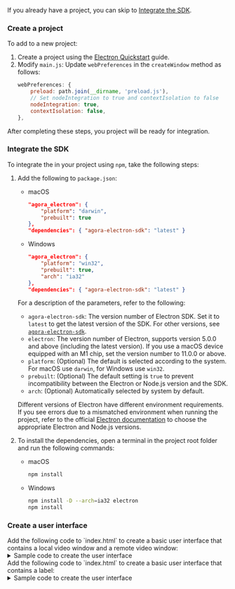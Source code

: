 
<PlatformWrapper platform = "electron">

If you already have a project, you can skip to [Integrate the SDK](#integrate-the-sdk).

### Create a project

To add <Vpd k="PRODUCT"/> to a new project:

1. Create a project using the [Electron Quickstart](https://www.electronjs.org/docs/latest/tutorial/quick-start) guide. 
1. Modify `main.js`: Update `webPreferences` in the `createWindow` method as follows:
    ```js
    webPreferences: {
        preload: path.join(__dirname, 'preload.js'),
        // Set nodeIntegration to true and contextIsolation to false
        nodeIntegration: true,
        contextIsolation: false,
    },
    ```

After completing these steps, you project will be ready for <Vpd k="PRODUCT"/> integration.

### Integrate the SDK

To integrate the <Vpd k="SDK"/> in your project using `npm`, take the following steps:

1. Add the following to `package.json`:

    * macOS

        ```json
        "agora_electron": {
            "platform": "darwin",
            "prebuilt": true
        },
        "dependencies": { "agora-electron-sdk": "latest" }
        ```
    
    * Windows

        ```json
        "agora_electron": {
            "platform": "win32",
            "prebuilt": true,
            "arch": "ia32"
        },
        "dependencies": { "agora-electron-sdk": "latest" }
        ```

    For a description of the parameters, refer to the following:

    * `agora-electron-sdk`: The version number of <Vg k="COMPANY"/> Electron SDK. Set it to `latest` to get the latest version of the SDK. For other versions, see [`agora-electron-sdk`](https://www.npmjs.com/package/agora-electron-sdk).
    * `electron`: The version number of Electron, supports version 5.0.0 and above (including the latest version). If you use a macOS device equipped with an M1 chip, set the version number to 11.0.0 or above.
    * `platform`: (Optional) The default is selected according to the system. For macOS use `darwin`, for Windows use `win32`.
    * `prebuilt`: (Optional) The default setting is `true` to prevent incompatibility between the Electron or Node.js version and the SDK.
    * `arch`: (Optional) Automatically selected by system by default.

    <Admonition title="Note" style="info">Different versions of Electron have different environment requirements. If you see errors due to a mismatched environment when running the project, refer to the official [Electron documentation](https://releases.electronjs.org/releases/stable) to choose the appropriate Electron and Node.js versions.</Admonition>

1. To install the dependencies, open a terminal in the project root folder and run the following commands:

    * macOS
        ```bash
        npm install
        ```

    * Windows
        ```bash
        npm install -D --arch=ia32 electron
        npm install
        ```

### Create a user interface
<ProductWrapper notAllowed="voice-calling">
Add the following code to `index.html` to create a basic user interface that contains a local video window and a remote video window:

<details>
<summary>Sample code to create the user interface</summary>
<CodeBlock language="html" showLineNumbers>
{`<!DOCTYPE html>
<html>
  <head>
    <meta charset="UTF-8" />
    <title>Electron Quickstart</title>
  </head>
  <body>
    <h1>Electron Quickstart</h1>
    <!--Add a local video window to the interface -->
    <div
      id="join-channel-local-video"
      style="width: 300px; height: 300px; float: left"
    ></div>
    <!--Add a remote video window to the interface -->
    <div
      id="join-channel-remote-video"
      style="width: 300px; height: 300px; float: left"
    ></div>
  </body>
  <script src="./preload.js"></script>
</html>`}
</CodeBlock>
</details>

</ProductWrapper>
<ProductWrapper product="voice-calling">
Add the following code to `index.html` to create a basic user interface that contains a label:
<details>
<summary>Sample code to create the user interface</summary>

<CodeBlock language="html" showLineNumbers>
{`<!DOCTYPE html>
<html>
    <head>
        <meta charset="UTF-8" />
        <title>Electron Quickstart</title>
    </head>
    <body>
        <h1>Electron Quickstart</h1>
        Congratulations! You have started a voice call.<br />
        Ask a friend to join and chat
    </body>
    <script src="./preload.js"></script>
</html>`}
</CodeBlock>
</details>
</ProductWrapper>

</PlatformWrapper>
